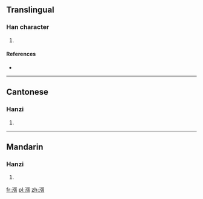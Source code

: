==Translingual==

===Han character===
{{Han char|rn=85|rad=水|as=09|sn=12|four=31140|canj=ENSJ}}

# {{defn|Han|sort=水09}}

====References====
* {{Han ref|kx=0635.080|dkj=17787|dj=1042.060|hdz=31690.010|uh=6E33|ud=28211|bh=D9F7|bd=55799}}

----

==Cantonese==

===Hanzi===
{{yue-hanzi|jyut=|y=mai5}}

# {{defn|lang=yue|sort=水09}}

----

==Mandarin==

===Hanzi===
{{cmn-hanzi|pin=[[mǐ]] ([[mi3]])|wg=mi<sup>3</sup>}}

# {{defn|lang=cmn|sort=水09}}

[[fr:渳]]
[[pl:渳]]
[[zh:渳]]